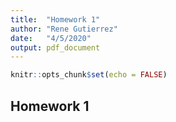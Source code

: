 ```yaml
---
title:  "Homework 1"
author: "Rene Gutierrez"
date:   "4/5/2020"
output: pdf_document
---
```


```r
knitr::opts_chunk$set(echo = FALSE)
```

## Homework 1

